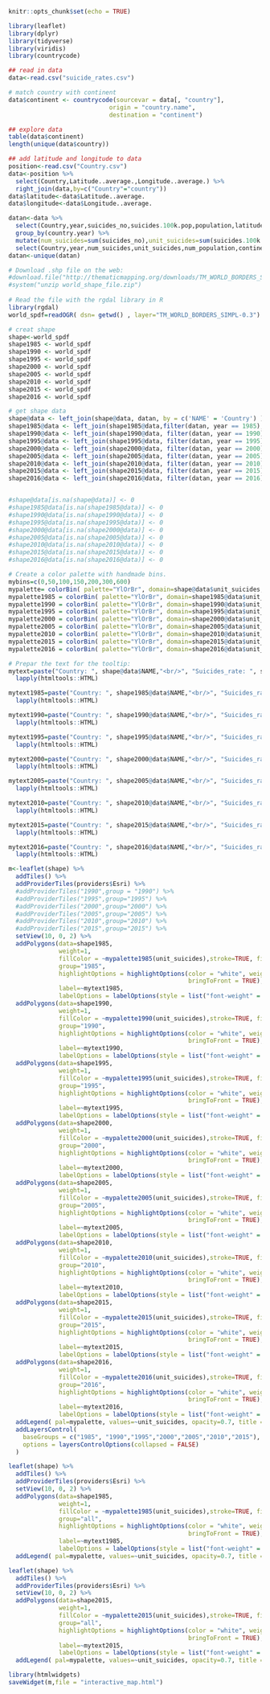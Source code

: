 
```r
knitr::opts_chunk$set(echo = TRUE)
```

```r
library(leaflet)
library(dplyr)
library(tidyverse)
library(viridis)
library(countrycode)
```

```r
## read in data
data<-read.csv("suicide_rates.csv")
```

```r
# match country with continent
data$continent <- countrycode(sourcevar = data[, "country"],
                            origin = "country.name",
                            destination = "continent")
```

```r
## explore data
table(data$continent)
length(unique(data$country))
```

```r
## add latitude and longitude to data
position<-read.csv("Country.csv")
data<-position %>% 
  select(Country,Latitude..average.,Longitude..average.) %>% 
  right_join(data,by=c("Country"="country"))
data$latitude<-data$Latitude..average.
data$longitude<-data$Longitude..average.
```
```r
datan<-data %>% 
  select(Country,year,suicides_no,suicides.100k.pop,population,latitude,longitude,continent,country.year) %>% 
  group_by(country.year) %>% 
  mutate(num_suicides=sum(suicides_no),unit_suicides=sum(suicides.100k.pop),num_population=sum(population)) %>%
  select(Country,year,num_suicides,unit_suicides,num_population,continent,country.year)
datan<-unique(datan)
```

```r
# Download .shp file on the web:
#download.file("http://thematicmapping.org/downloads/TM_WORLD_BORDERS_SIMPL-0.3.zip" , destfile="world_shape_file.zip")
#system("unzip world_shape_file.zip")
 
# Read the file with the rgdal library in R
library(rgdal)
world_spdf=readOGR( dsn= getwd() , layer="TM_WORLD_BORDERS_SIMPL-0.3")
```
```r
# creat shape
shape<-world_spdf
shape1985 <- world_spdf
shape1990 <- world_spdf
shape1995 <- world_spdf
shape2000 <- world_spdf
shape2005 <- world_spdf
shape2010 <- world_spdf
shape2015 <- world_spdf
shape2016 <- world_spdf

# get shape data
shape@data <- left_join(shape@data, datan, by = c('NAME' = 'Country') )
shape1985@data <- left_join(shape1985@data,filter(datan, year == 1985), by = c('NAME'='Country' ) )
shape1990@data <- left_join(shape1990@data, filter(datan, year == 1990), by = c('NAME' = 'Country') )
shape1995@data <- left_join(shape1995@data, filter(datan, year == 1995), by = c('NAME' = 'Country') )
shape2000@data <- left_join(shape2000@data, filter(datan, year == 2000), by = c('NAME' = 'Country') )
shape2005@data <- left_join(shape2005@data, filter(datan, year == 2005), by = c('NAME' = 'Country') )
shape2010@data <- left_join(shape2010@data, filter(datan, year == 2010), by = c('NAME' = 'Country') )
shape2015@data <- left_join(shape2015@data, filter(datan, year == 2015), by = c('NAME' = 'Country') )
shape2016@data <- left_join(shape2016@data, filter(datan, year == 2016), by = c('NAME' = 'Country') )


#shape@data[is.na(shape@data)] <- 0
#shape1985@data[is.na(shape1985@data)] <- 0
#shape1990@data[is.na(shape1990@data)] <- 0
#shape1995@data[is.na(shape1995@data)] <- 0
#shape2000@data[is.na(shape2000@data)] <- 0
#shape2005@data[is.na(shape2005@data)] <- 0
#shape2010@data[is.na(shape2010@data)] <- 0
#shape2015@data[is.na(shape2015@data)] <- 0
#shape2016@data[is.na(shape2016@data)] <- 0
```

```r
# Create a color palette with handmade bins.
mybins=c(0,50,100,150,200,300,600)
mypalette= colorBin( palette="YlOrBr", domain=shape@data$unit_suicides, na.color="transparent", bins=mybins)
mypalette1985 = colorBin( palette="YlOrBr", domain=shape1985@data$unit_suicides, na.color="transparent", bins=mybins)
mypalette1990 = colorBin( palette="YlOrBr", domain=shape1990@data$unit_suicides, na.color="transparent", bins=mybins)
mypalette1995 = colorBin( palette="YlOrBr", domain=shape1995@data$unit_suicides, na.color="transparent", bins=mybins)
mypalette2000 = colorBin( palette="YlOrBr", domain=shape2000@data$unit_suicides, na.color="transparent", bins=mybins)
mypalette2005 = colorBin( palette="YlOrBr", domain=shape2005@data$unit_suicides, na.color="transparent", bins=mybins)
mypalette2010 = colorBin( palette="YlOrBr", domain=shape2010@data$unit_suicides, na.color="transparent", bins=mybins)
mypalette2015 = colorBin( palette="YlOrBr", domain=shape2015@data$unit_suicides, na.color="transparent", bins=mybins)
mypalette2016 = colorBin( palette="YlOrBr", domain=shape2016@data$unit_suicides, na.color="transparent", bins=mybins)
```


```r
# Prepar the text for the tooltip:
mytext=paste("Country: ", shape@data$NAME,"<br/>", "Suicides_rate: ", shape@data$unit_suicides,"<br/>", "Population: ",shape@data$num_population, "<br/>", "Suicides_number: ", shape@data$num_suicides) %>% 
  lapply(htmltools::HTML)

mytext1985=paste("Country: ", shape1985@data$NAME,"<br/>", "Suicides_rate: ", shape1985@data$unit_suicides,"<br/>", "Population: ",shape1985@data$num_population, "<br/>", "Suicides_number: ", shape1985@data$num_suicides) %>% 
  lapply(htmltools::HTML)

mytext1990=paste("Country: ", shape1990@data$NAME,"<br/>", "Suicides_rate: ", shape1990@data$unit_suicides,"<br/>", "Population: ",shape1990@data$num_population, "<br/>", "Suicides_number: ", shape1990@data$num_suicides) %>% 
  lapply(htmltools::HTML)

mytext1995=paste("Country: ", shape1995@data$NAME,"<br/>", "Suicides_rate: ", shape1995@data$unit_suicides,"<br/>", "Population: ",shape1995@data$num_population, "<br/>", "Suicides_number: ", shape1995@data$num_suicides) %>% 
  lapply(htmltools::HTML)

mytext2000=paste("Country: ", shape2000@data$NAME,"<br/>", "Suicides_rate: ", shape2000@data$unit_suicides,"<br/>", "Population: ",shape2000@data$num_population, "<br/>", "Suicides_number: ", shape2000@data$num_suicides) %>% 
  lapply(htmltools::HTML)

mytext2005=paste("Country: ", shape2005@data$NAME,"<br/>", "Suicides_rate: ", shape2005@data$unit_suicides,"<br/>", "Population: ",shape2005@data$num_population, "<br/>", "Suicides_number: ", shape2005@data$num_suicides) %>% 
  lapply(htmltools::HTML)

mytext2010=paste("Country: ", shape2010@data$NAME,"<br/>", "Suicides_rate: ", shape2010@data$unit_suicides,"<br/>", "Population: ",shape2010@data$num_population, "<br/>", "Suicides_number: ", shape2010@data$num_suicides) %>% 
  lapply(htmltools::HTML)

mytext2015=paste("Country: ", shape2015@data$NAME,"<br/>", "Suicides_rate: ", shape2015@data$unit_suicides,"<br/>", "Population: ",shape2015@data$num_population, "<br/>", "Suicides_number: ", shape2015@data$num_suicides) %>% 
  lapply(htmltools::HTML)

mytext2016=paste("Country: ", shape2016@data$NAME,"<br/>", "Suicides_rate: ", shape2016@data$unit_suicides,"<br/>", "Population: ",shape2016@data$num_population, "<br/>", "Suicides_number: ", shape2016@data$num_suicides) %>% 
  lapply(htmltools::HTML)
```



```r
m<-leaflet(shape) %>% 
  addTiles() %>%
  addProviderTiles(providers$Esri) %>%
  #addProviderTiles("1990",group = "1990") %>% 
  #addProviderTiles("1995",group="1995") %>% 
  #addProviderTiles("2000",group="2000") %>% 
  #addProviderTiles("2005",group="2005") %>% 
  #addProviderTiles("2010",group="2010") %>% 
  #addProviderTiles("2015",group="2015") %>% 
  setView(10, 0, 2) %>%
  addPolygons(data=shape1985,
              weight=1,
              fillColor = ~mypalette1985(unit_suicides),stroke=TRUE, fillOpacity = 0.9, color="white", 
              group="1985",
              highlightOptions = highlightOptions(color = "white", weight = 2,
                                                  bringToFront = TRUE),
              label=~mytext1985,
              labelOptions = labelOptions(style = list("font-weight" = "normal", padding = "3px 8px"), textsize = "13px", direction = "auto")) %>%
  addPolygons(data=shape1990,
              weight=1,
              fillColor = ~mypalette1990(unit_suicides),stroke=TRUE, fillOpacity = 0.9, color="white", 
              group="1990",
              highlightOptions = highlightOptions(color = "white", weight = 2,
                                                  bringToFront = TRUE),
              label=~mytext1990,
              labelOptions = labelOptions(style = list("font-weight" = "normal", padding = "3px 8px"), textsize = "13px", direction = "auto")) %>%
  addPolygons(data=shape1995,
              weight=1,
              fillColor = ~mypalette1995(unit_suicides),stroke=TRUE, fillOpacity = 0.9, color="white", 
              group="1995",
              highlightOptions = highlightOptions(color = "white", weight = 2,
                                                  bringToFront = TRUE),
              label=~mytext1995,
              labelOptions = labelOptions(style = list("font-weight" = "normal", padding = "3px 8px"), textsize = "13px", direction = "auto")) %>%
  addPolygons(data=shape2000,
              weight=1,
              fillColor = ~mypalette2000(unit_suicides),stroke=TRUE, fillOpacity = 0.9, color="white", 
              group="2000",
              highlightOptions = highlightOptions(color = "white", weight = 2,
                                                  bringToFront = TRUE),
              label=~mytext2000,
              labelOptions = labelOptions(style = list("font-weight" = "normal", padding = "3px 8px"), textsize = "13px", direction = "auto")) %>%
  addPolygons(data=shape2005,
              weight=1,
              fillColor = ~mypalette2005(unit_suicides),stroke=TRUE, fillOpacity = 0.9, color="white", 
              group="2005",
              highlightOptions = highlightOptions(color = "white", weight = 2,
                                                  bringToFront = TRUE),
              label=~mytext2005,
              labelOptions = labelOptions(style = list("font-weight" = "normal", padding = "3px 8px"), textsize = "13px", direction = "auto")) %>%
  addPolygons(data=shape2010,
              weight=1,
              fillColor = ~mypalette2010(unit_suicides),stroke=TRUE, fillOpacity = 0.9, color="white", 
              group="2010",
              highlightOptions = highlightOptions(color = "white", weight = 2,
                                                  bringToFront = TRUE),
              label=~mytext2010,
              labelOptions = labelOptions(style = list("font-weight" = "normal", padding = "3px 8px"), textsize = "13px", direction = "auto")) %>%
  addPolygons(data=shape2015,
              weight=1,
              fillColor = ~mypalette2015(unit_suicides),stroke=TRUE, fillOpacity = 0.9, color="white", 
              group="2015",
              highlightOptions = highlightOptions(color = "white", weight = 2,
                                                  bringToFront = TRUE),
              label=~mytext2015,
              labelOptions = labelOptions(style = list("font-weight" = "normal", padding = "3px 8px"), textsize = "13px", direction = "auto")) %>%
  addPolygons(data=shape2016,
              weight=1,
              fillColor = ~mypalette2016(unit_suicides),stroke=TRUE, fillOpacity = 0.9, color="white", 
              group="2016",
              highlightOptions = highlightOptions(color = "white", weight = 2,
                                                  bringToFront = TRUE),
              label=~mytext2016,
              labelOptions = labelOptions(style = list("font-weight" = "normal", padding = "3px 8px"), textsize = "13px", direction = "auto")) %>%
  addLegend( pal=mypalette, values=~unit_suicides, opacity=0.7, title = "Suicides_rate", position = "bottomleft" ) %>% 
  addLayersControl(
    baseGroups = c("1985", "1990","1995","2000","2005","2010","2015"),
    options = layersControlOptions(collapsed = FALSE)
  ) 
```

```r
leaflet(shape) %>% 
  addTiles() %>%
  addProviderTiles(providers$Esri) %>%
  setView(10, 0, 2) %>%
  addPolygons(data=shape1985,
              weight=1,
              fillColor = ~mypalette1985(unit_suicides),stroke=TRUE, fillOpacity = 0.9, color="white", 
              group="all",
              highlightOptions = highlightOptions(color = "white", weight = 2,
                                                  bringToFront = TRUE),
              label=~mytext1985,
              labelOptions = labelOptions(style = list("font-weight" = "normal", padding = "3px 8px"), textsize = "13px", direction = "auto")) %>% 
  addLegend( pal=mypalette, values=~unit_suicides, opacity=0.7, title = "Suicides_rate", position = "bottomleft" )
```

```r
leaflet(shape) %>% 
  addTiles() %>%
  addProviderTiles(providers$Esri) %>%
  setView(10, 0, 2) %>%
  addPolygons(data=shape2015,
              weight=1,
              fillColor = ~mypalette2015(unit_suicides),stroke=TRUE, fillOpacity = 0.9, color="white", 
              group="all",
              highlightOptions = highlightOptions(color = "white", weight = 2,
                                                  bringToFront = TRUE),
              label=~mytext2015,
              labelOptions = labelOptions(style = list("font-weight" = "normal", padding = "3px 8px"), textsize = "13px", direction = "auto")) %>% 
  addLegend( pal=mypalette, values=~unit_suicides, opacity=0.7, title = "Suicides_rate", position = "bottomleft" )
```

```r
library(htmlwidgets)
saveWidget(m,file = "interactive_map.html")
```




